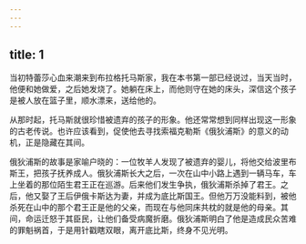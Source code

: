 ```yaml
---
---
---
```

title: 1
---




当初特蕾莎心血来潮来到布拉格托马斯家，我在本书第一部已经说过，当天当时，他便和她做爱，之后她发烧了。她躺在床上，而他则守在她的床头，深信这个孩子是被人放在篮子里，顺水漂来，送给他的。

从那时起，托马斯就很珍惜被遗弃的孩子的形象。他还常常想到同样出现这一形象的古老传说。也许应该看到，促使他去寻找索福克勒斯《俄狄浦斯》的意义的动机，正是隐藏在其间。

俄狄浦斯的故事是家喻户晓的：一位牧羊人发现了被遗弃的婴儿，将他交给波里布斯王，把孩子抚养成人。俄狄浦斯长大之后，一次在山中小路上遇到一辆马车，车上坐着的那位陌生君王正在巡游。后来他们发生争执，俄狄浦斯杀掉了君王。之后，他又娶了王后伊俄卡斯达为妻，并成为底比斯国王。但他万万没能料到，被他杀死在山中的那个君王正是他的父亲，而现在与他同床共枕的就是他的母亲。其间，命运迁怒于其臣民，让他们备受病魔折磨。俄狄浦斯明白了他是造成民众苦难的罪魁祸首，于是用针戳瞎双眼，离开底比斯，终身不见光明。
